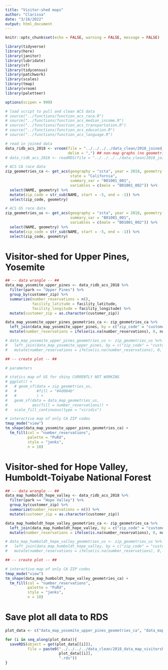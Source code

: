 ```yaml
---
title: "Visitor-shed maps"
author: "Clarissa"
date: "3/18/2022"
output: html_document
---
```


```r
knitr::opts_chunk$set(echo = FALSE, warning = FALSE, message = FALSE)

library(tidyverse)
library(here)
library(janitor)
library(lubridate)
library(sf)
library(tidycensus)
library(patchwork)
library(scales)
library(tmap)
library(vroom)
library(paletteer)

options(scipen = 999)

# load script to pull and clean ACS data
# source("../functions/function_acs_race.R")
# source("../functions/function_acs_median_income.R")
# source("../functions/function_acs_transportation.R")
# source("../functions/function_acs_education.R")
# source("../functions/function_acs_language.R")
```


```r
# read in joined data
data_ridb_acs_2018 <- vroom(file = "../../../../data_clean/2018_joined_data.csv",
                            delim = ",") ## non-map graphs (no geometries)
# data_ridb_acs_2018 <- readRDS(file = "../../../../data_clean/2018_joined_data.rds") ## maps (don't use RDS for non-map viz, too slow)

# ACS CA race data
zip_geometries_ca <- get_acs(geography = "zcta", year = 2018, geometry = TRUE, 
                             state = "California",
                             summary_var = "B01001_001",
                             variables = c(male = "B01001_002")) %>% 
  select(NAME, geometry) %>% 
  mutate(zip_code = str_sub(NAME, start = -5, end = -1)) %>% 
  select(zip_code, geometry)

# ACS US race data
zip_geometries_us <- get_acs(geography = "zcta", year = 2018, geometry = TRUE, 
                             summary_var = "B01001_001",
                             variables = c(male = "B01001_002")) %>% 
  select(NAME, geometry) %>% 
  mutate(zip_code = str_sub(NAME, start = -5, end = -1)) %>% 
  select(zip_code, geometry)
```


# Visitor-shed for Upper Pines, Yosemite

```r
## -- data wrangle -- ##
data_map_yosemite_upper_pines <- data_ridb_acs_2018 %>% 
  filter(park == "Upper Pines") %>% 
  group_by(customer_zip) %>% 
  summarize(number_reservations = n(),
            facility_latitude = facility_latitude,
            facility_longitude = facility_longitude) %>% 
  mutate(customer_zip = as.character(customer_zip))

data_map_yosemite_upper_pines_geometries_ca <- zip_geometries_ca %>% 
  left_join(data_map_yosemite_upper_pines, by = c("zip_code" = "customer_zip")) %>% 
  mutate(number_reservations = ifelse(is.na(number_reservations), 0, number_reservations))

# data_map_yosemite_upper_pines_geometries_us <- zip_geometries_us %>% 
#   left_join(data_map_yosemite_upper_pines, by = c("zip_code" = "customer_zip")) %>% 
#   mutate(number_reservations = ifelse(is.na(number_reservations), 0, number_reservations))

## -- create plot -- ##

# parameters

# statics map of US for shiny CURRENTLY NOT WORKING
# ggplot() +
#   # geom_sf(data = zip_geometries_us,
#   #         #fill = "#4d004b"
#   #         ) +
#   geom_sf(data = data_map_geometries_us,
#           aes(fill = number_reservations)) +
#   scale_fill_continuous(type = "viridis")

# interactive map of only CA ZIP codes
tmap_mode("view")
tm_shape(data_map_yosemite_upper_pines_geometries_ca) +
  tm_fill(col = "number_reservations",
          palette = "PuRd",
          style = "jenks",
          n = 10)
```

# Visitor-shed for Hope Valley, Humboldt-Toiyabe National Forest

```r
## -- data wrangle -- ##
data_map_humboldt_hope_valley <- data_ridb_acs_2018 %>% 
  filter(park == "Hope Valley") %>% 
  group_by(customer_zip) %>% 
  summarize(number_reservations = n()) %>% 
  mutate(customer_zip = as.character(customer_zip))

data_map_humboldt_hope_valley_geometries_ca <- zip_geometries_ca %>% 
  left_join(data_map_humboldt_hope_valley, by = c("zip_code" = "customer_zip")) %>% 
  mutate(number_reservations = ifelse(is.na(number_reservations), 0, number_reservations))

# data_map_humboldt_hope_valley_geometries_us <- zip_geometries_us %>% 
#   left_join(data_map_humboldt_hope_valley, by = c("zip_code" = "customer_zip")) %>% 
#   mutate(number_reservations = ifelse(is.na(number_reservations), 0, number_reservations))

## -- create plot -- ##

# interactive map of only CA ZIP codes
tmap_mode("view")
tm_shape(data_map_humboldt_hope_valley_geometries_ca) +
  tm_fill(col = "number_reservations",
          palette = "PuRd",
          style = "jenks",
          n = 10) 
```



# Save plot all data to RDS

```r
plot_data <- c("data_map_yosemite_upper_pines_geometries_ca", "data_map_humboldt_hope_valley_geometries_ca")

for (i in seq_along(plot_data)){
  saveRDS(object = get(plot_data[[i]]),
          file = paste0("../../../../data_clean/2018_data_map_visitorshed/2018_", 
                        plot_data[[i]],
                        ".rds"))
}
```

